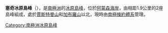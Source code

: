 {{coord|84|33|S|173|0|W|display=title}}

'''塞奇冰原島峰'''（{{lang-en|Sage Nunataks}}），是[[南極洲|南極洲]]的[[冰原島峰|冰原島峰]]，位於[[阿蒙森海岸|阿蒙森海岸]]，由相距1.9公里的2座島峰組成，處於[[賈斯特曼山|賈斯特曼山]]和[[加布羅山|加布羅山]]以北，現時由[[南極條約體系|南極條約體系]]管理。

{{Antarctica-geo-stub}}
[[Category:南極洲冰原島峰|Category:南極洲冰原島峰]]